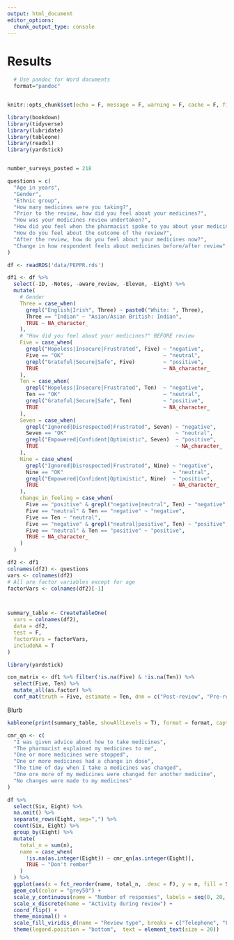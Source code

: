 ```yaml
---
output: html_document
editor_options: 
  chunk_output_type: console
---
```

# Results {-}

```r
  # Use pandoc for Word documents
  format="pandoc"


knitr::opts_chunk$set(echo = F, message = F, warning = F, cache = F, fig.align = 'center', out.width = '90%', fig.width = 10)

library(bookdown)
library(tidyverse)
library(lubridate)
library(tableone)
library(readxl)
library(yardstick)


number_surveys_posted = 218

questions = c(
  "Age in years",
  "Gender",
  "Ethnic group",
  "How many medicines were you taking?",
  "Prior to the review, how did you feel about your medicines?",
  "How was your medicines review undertaken?",
  "How did you feel when the pharmacist spoke to you about your medicines?",
  "How do you feel about the outcome of the review?",
  "After the review, how do you feel about your medicines now?",
  "Change in how respondent feels about medicines before/after review"
)

df <- readRDS('data/PEPPR.rds')

df1 <- df %>%
  select(-ID, -Notes, -aware_review, -Eleven, -Eight) %>%
  mutate(
    # Gender
    Three = case_when(
      grepl("English|Irish", Three) ~ paste0("White: ", Three),
      Three == "Indian" ~ "Asian/Asian British: Indian",
      TRUE ~ NA_character_
    ),
    # "How did you feel about your medicines?" BEFORE review
    Five = case_when(
      grepl("Hopeless|Insecure|Frustrated", Five) ~ "negative",
      Five == "OK"                                ~ "neutral",
      grepl("Grateful|Secure|Safe", Five)         ~ "positive",
      TRUE                                        ~ NA_character_
    ),
    Ten = case_when(
      grepl("Hopeless|Insecure|Frustrated", Ten)  ~ "negative",
      Ten == "OK"                                 ~ "neutral",
      grepl("Grateful|Secure|Safe", Ten)          ~ "positive",
      TRUE                                        ~ NA_character_
    ),
    Seven = case_when(
      grepl("Ignored|Disrespected|Frustrated", Seven) ~ "negative",
      Seven == "OK"                                   ~ "neutral",
      grepl("Empowered|Confident|Optimistic", Seven)  ~ "positive",
      TRUE                                            ~ NA_character_
    ),
    Nine = case_when(
      grepl("Ignored|Disrespected|Frustrated", Nine) ~ "negative",
      Nine == "OK"                                   ~ "neutral",
      grepl("Empowered|Confident|Optimistic", Nine)  ~ "positive",
      TRUE                                           ~ NA_character_
    ),
    change_in_feeling = case_when(
      Five == "positive" & grepl("negative|neutral", Ten) ~ "negative",
      Five == "neutral" & Ten == "negative" ~ "negative",
      Five == Ten ~ "neutral",
      Five == "negative" & grepl("neutral|positive", Ten) ~ "positive",
      Five == "neutral" & Ten == "positive" ~ "positive",
      TRUE ~ NA_character_
    )
  )

df2 <- df1
colnames(df2) <- questions
vars <- colnames(df2)
# All are factor variables except for age
factorVars <- colnames(df2)[-1]



summary_table <- CreateTableOne(
  vars = colnames(df2),
  data = df2,
  test = F,
  factorVars = factorVars,
  includeNA = T
)

library(yardstick)

con_matrix <- df1 %>% filter(!is.na(Five) & !is.na(Ten)) %>% 
  select(Five, Ten) %>% 
  mutate_all(as.factor) %>% 
  conf_mat(truth = Five, estimate = Ten, dnn = c("Post-review", "Pre-review")) 


```

Blurb


```r

kableone(print(summary_table, showAllLevels = T), format = format, caption = "Summary of survey responses")

```


```r

cmr_qn <- c(
  "I was given advice about how to take medicines",
  "The pharmacist explained my medicines to me",
  "One or more medicines were stopped",
  "One or more medicines had a change in dose",
  "The time of day when I take a medicines was changed",
  "One ore more of my medicines were changed for another medicine",
  "No changes were made to my medicines"
)

df %>%
  select(Six, Eight) %>%
  na.omit() %>%
  separate_rows(Eight, sep=",") %>%
  count(Six, Eight) %>%
  group_by(Eight) %>%
  mutate(
    total_n = sum(n),
    name = case_when(
      !is.na(as.integer(Eight)) ~ cmr_qn[as.integer(Eight)],
      TRUE ~ "Don't rember"
    )
  ) %>%
  ggplot(aes(x = fct_reorder(name, total_n, .desc = F), y = n, fill = Six)) +
  geom_col(color = "grey50") +
  scale_y_continuous(name = "Number of responses", labels = seq(0, 20, 2),breaks = seq(0,20,2)) +
  scale_x_discrete(name = "Activity during review") +
  coord_flip() +
  theme_minimal() +
  scale_fill_viridis_d(name = "Review type", breaks = c("Telephone", "F2F", "Don't Know"), labels = c("Telephone", "Face-to-face",  "Unknown")) +
  theme(legend.position = "bottom",  text = element_text(size = 20))


```
